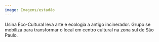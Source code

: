 ```yaml
---
image: Imagens/estadão
---
```

Usina Eco-Cultural leva arte e ecologia a antigo incinerador. Grupo se mobiliza para transformar o local em centro cultural na zona sul de São Paulo.